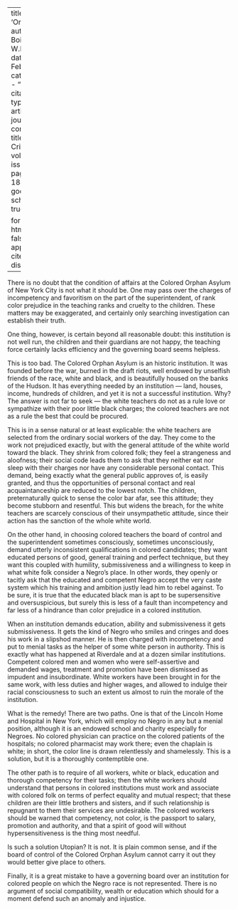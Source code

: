 
---
title: 'Orphans'
author: Du Bois, W.E.B.
date: Feb. 1913
categories: 
  - ""
citation: 
  type: article-journal
  container-title: The Crisis
  volume: 6
  issue: 4
  page: 184--186
google-scholar: true

format:
  html:
    toc: false
    appendix-cite-as: display
---


There is no doubt that the condition of affairs at the Colored Orphan Asylum of New York City is not what it should be. One may pass over the charges of incompetency and favoritism on the part of the superintendent, of rank color prejudice in the teaching ranks and cruelty to the children. These matters may be exaggerated, and certainly only searching investigation can establish their truth.

One thing, however, is certain beyond all reasonable doubt: this institution is not well run, the children and their guardians are not happy, the teaching force certainly lacks efficiency and the governing board seems helpless.

This is too bad. The Colored Orphan Asylum is an historic institution. It was founded before the war, burned in the draft riots, well endowed by unselfish friends of the race, white and black, and is beautifully housed on the banks of the Hudson. It has everything needed by an institution --- land, houses, income, hundreds of children, and yet it is not a successful institution. Why? The answer is not far to seek --- the white teachers do not as a rule love or sympathize with their poor little black charges; the colored teachers are not as a rule the best that could be procured.

This is in a sense natural or at least explicable: the white teachers are selected from the ordinary social workers of the day. They come to the work not prejudiced exactly, but with the general attitude of the white world toward the black. They shrink from colored folk; they feel a strangeness and aloofness; their social code leads them to ask that they neither eat nor sleep with their charges nor have any considerable personal contact. This demand, being exactly what the general public approves of, is easily granted, and thus the opportunities of personal contact and real acquaintanceship are reduced to the lowest notch. The children, preternaturally quick to sense the color bar afar, see this attitude; they become stubborn and resentful. This but widens the breach, for the white teachers are scarcely conscious of their unsympathetic attitude, since their action has the sanction of the whole white world.

On the other hand, in choosing colored teachers the board of control and the superintendent sometimes consciously, sometimes unconsciously, demand utterly inconsistent qualifications in colored candidates; they want educated persons of good, general training and perfect technique, but they want this coupled with humility, submissiveness and a willingness to keep in what white folk consider a Negro's place. In other words, they openly or tacitly ask that the educated and competent Negro accept the very caste system which his training and ambition justly lead him to rebel against. To be sure, it is true that the educated black man is apt to be supersensitive and oversuspicious, but surely this is less of a fault than incompetency and far less of a hindrance than color prejudice in a colored institution.

When an institution demands education, ability and submissiveness it gets submissiveness. It gets the kind of Negro who smiles and cringes and does his work in a slipshod manner. He is then charged with incompetency and put to menial tasks as the helper of some white person in authority. This is exactly what has happened at Riverdale and at a dozen similar institutions. Competent colored men and women who were self-assertive and demanded wages, treatment and promotion have been dismissed as impudent and insubordinate. White workers have been brought in for the same work, with less duties and higher wages, and allowed to indulge their racial consciousness to such an extent us almost to ruin the morale of the institution.

What is the remedy! There are two paths. One is that of the Lincoln Home and Hospital in New York, which will employ no Negro in any but a menial position, although it is an endowed school and charity especially for Negroes. No colored physician can practice on the colored patients of the hospitals; no colored pharmacist may work there; even the chaplain is white; in short, the color line is drawn relentlessly and shamelessly. This is a solution, but it is a thoroughly contemptible one.

The other path is to require of all workers, white or black, education and thorough competency for their tasks; then the white workers should understand that persons in colored institutions must work and associate with colored folk on terms of perfect equality and mutual respect; that these children are their little brothers and sisters, and if such relationship is repugnant to them their services are undesirable. The colored workers should be warned that competency, not color, is the passport to salary, promotion and authority, and that a spirit of good will without hypersensitiveness is the thing most needful.

Is such a solution Utopian? It is not. It is plain common sense, and if the board of control of the Colored Orphan Asylum cannot carry it out they would better give place to others.

Finally, it is a great mistake to have a governing board over an institution for colored people on which the Negro race is not represented. There is no argument of social compatibility, wealth or education which should for a moment defend such an anomaly and injustice.

